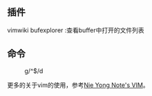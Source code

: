 == 插件 ==
vimwiki
bufexplorer	:查看buffer中打开的文件列表

== 命令 ==
:g/^$/d

更多的关于vim的使用，参考[[wiki_ny/Vim|Nie Yong Note's VIM]]。


